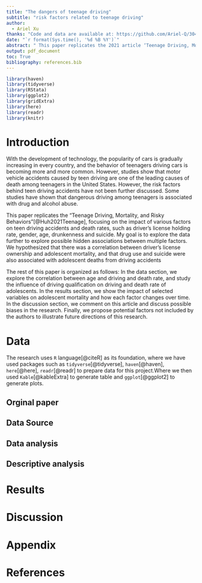 ---
title: "The dangers of teenage driving"
subtitle: "risk factors related to teenage driving"
author: 
  - Ariel Xu
thanks: "Code and data are available at: https://github.com/Ariel-Q/304-Final-paper.git"
date: "`r format(Sys.time(), '%d %B %Y')`"
abstract: " This paper replicates the 2021 article ‘Teenage Driving, Mortality, and Risky Behaviors”[@Huh2021Teenage]’, which explores possible correlations between adolescent mortality and adolescent driving and suicidal behavior. The goal of our replication is to improve on the paper and seek more possible relationships with adolescent mortality. Finally, we found more evidence to support the original results from different angles, and they were consistent"
output: pdf_document
toc: True
bibliography: references.bib
---

```{r setup, include=FALSE}
library(haven)
library(tidyverse)
library(RStata)
library(ggplot2)
library(gridExtra)
library(here)
library(readr)
library(knitr)
```

\newpage
# Introduction

With the development of technology, the popularity of cars is gradually increasing in every country, and the behavior of teenagers driving cars is becoming more and more common. However, studies show that motor vehicle accidents caused by teen driving are one of the leading causes of death among teenagers in the United States. However, the risk factors behind teen driving accidents have not been further discussed. Some studies have shown that dangerous driving among teenagers is associated with drug and alcohol abuse.

This paper replicates the "Teenage Driving, Mortality, and Risky Behaviors”[@Huh2021Teenage], focusing on the impact of various factors on teen driving accidents and death rates, such as driver's license holding rate, gender, age, drunkenness and suicide. My goal is to explore the data further to explore possible hidden associations between multiple factors. We hypothesized that there was a correlation between driver's license ownership and adolescent mortality, and that drug use and suicide were also associated with adolescent deaths from driving accidents

The rest of this paper is organized as follows: In the data section, we explore the correlation between age and driving and death rate, and study the influence of driving qualification on driving and death rate of adolescents. In the results section, we show the impact of selected variables on adolescent mortality and how each factor changes over time. In the discussion section, we comment on this article and discuss possible biases in the research. Finally, we propose potential factors not included by the authors to illustrate future directions of this research.

# Data

The research uses `R` language[@citeR] as its foundation, where we have used packages such as `tidyverse`[@tidyverse], `haven`[@haven], `here`[@here], `readr`[@readr] to prepare data for this project.Where we then used `Kable`[@kableExtra] to generate table and `ggplot`[@ggplot2] to generate plots.

## Orginal paper


## Data Source


## Data analysis

## Descriptive analysis

# Results


# Discussion

\newpage

# Appendix


\newpage

# References



